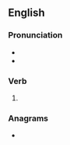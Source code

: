 ==English==

===Pronunciation===
* {{IPA|en|/næʃt/}}
* {{rhymes|en|æʃt}}

===Verb===
{{head|en|verb form}}

# {{en-past of|gnash}}

===Anagrams===
* {{anagrams|en|a=adeghns|deghans|hagdens}}
